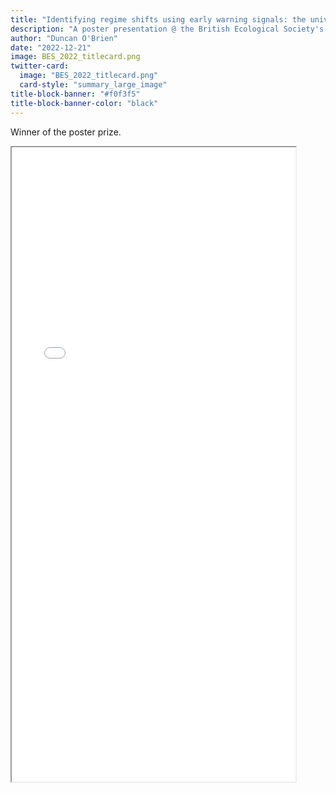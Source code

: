 ```yaml
---
title: "Identifying regime shifts using early warning signals: the univariate and multivariate options"
description: "A poster presentation @ the British Ecological Society's 2022 annual meeting."
author: "Duncan O'Brien"
date: "2022-12-21"
image: BES_2022_titlecard.png
twitter-card:
  image: "BES_2022_titlecard.png"
  card-style: "summary_large_image"
title-block-banner: "#f0f3f5"
title-block-banner-color: "black"
---
```


Winner of the poster prize.

```{=html}
<iframe src="BES_2022_poster.pdf" name="frame" width=90% height="1015"></iframe>
```

